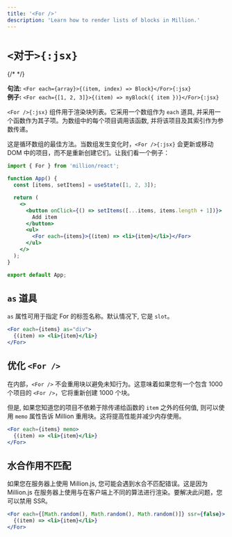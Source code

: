 ```yaml
---
title: '<For />'
description: 'Learn how to render lists of blocks in Million.'
---
```



# `<对于>{:jsx}`

{/* <AutomaticModeWarning /> */}

**句法:** `<For each={array}>{(item, index) => Block}</For>{:jsx}`\
**例子:** `<For each={[1, 2, 3]}>{(item) => myBlock({ item })}</For>{:jsx}`

`<For />{:jsx}` 组件用于渲染块列表。它采用一个数组作为 `each` 道具, 并采用一个函数作为其子项。为数组中的每个项目调用该函数, 并将该项目及其索引作为参数传递。

这是循环数组的最佳方法。当数组发生变化时，`<For />{:jsx}` 会更新或移动 DOM 中的项目，而不是重新创建它们。让我们看一个例子：

```jsx
import { For } from 'million/react';

function App() {
  const [items, setItems] = useState([1, 2, 3]);

  return (
    <>
      <button onClick={() => setItems([...items, items.length + 1])}>
        Add item
      </button>
      <ul>
        <For each={items}>{(item) => <li>{item}</li>}</For>
      </ul>
    </>
  );
}

export default App;
```

## `as` 道具

`as` 属性可用于指定 For 的标签名称。默认情况下, 它是 `slot`。

```jsx
<For each={items} as="div">
  {(item) => <li>{item}</li>}
</For>
```

## 优化 `<For />`

在内部，`<For />` 不会重用块以避免未知行为。这意味着如果您有一个包含 1000 个项目的 `<For />`，它将重新创建 1000 个块。

但是, 如果您知道您的项目不依赖于除传递给函数的 `item` 之外的任何值, 则可以使用 `memo` 属性告诉 Million 重用块。这将提高性能并减少内存使用。

```jsx
<For each={items} memo>
  {(item) => <li>{item}</li>}
</For>
```

## 水合作用不匹配

如果您在服务器上使用 Million.js, 您可能会遇到水合不匹配错误。这是因为 Million.js 在服务器上使用与在客户端上不同的算法进行渲染。要解决此问题，您可以禁用 SSR。

```jsx
<For each={[Math.random(), Math.random(), Math.random()]} ssr={false}>
  {(item) => <li>{item}</li>}
</For>
```
